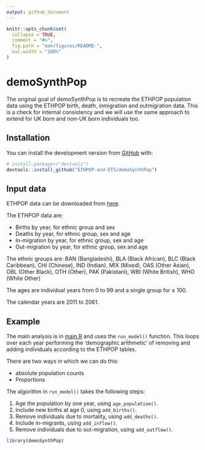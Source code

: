 ```yaml
---
output: github_document
---
```


<!-- README.md is generated from README.Rmd. Please edit that file -->

```r
knitr::opts_chunk$set(
  collapse = TRUE,
  comment = "#>",
  fig.path = "man/figures/README-",
  out.width = "100%"
)
```

# demoSynthPop

<!-- badges: start -->
<!-- badges: end -->

The original goal of demoSynthPop is to recreate the ETHPOP population data using the ETHPOP birth, death, inmigration and outmigration data.
This is a check for internal consistency and we will use the same approach to extend for UK born and non-UK born individuals too.

## Installation

You can install the development version from [GitHub](https://github.com/) with:

``` r
# install.packages("devtools")
devtools::install_github("ETHPOP-and-ETS/demoSynthPop")
```

## Input data

ETHPOP data can be downloaded from [here](http://www.ethpop.org).

The ETHPOP data are:

- Births by year, for ethnic group and sex
- Deaths by year, for ethnic group, sex and age
- In-migration by year, for ethnic group, sex and age
- Out-migration by year, for ethnic group, sex and age

The ethnic groups are:
BAN (Bangladeshi), BLA (Black African), BLC (Black Caribbean), CHI (Chinese), IND (Indian), MIX (Mixed), OAS (Other Asian), OBL (Other Black), OTH (Other), PAK (Pakistani), WBI (White British), WHO (White Other)

The ages are individual years from 0 to 99 and a single group for $\geq$ 100.

The calendar years are 2011 to 2061.

## Example

The main analysis is in [main.R](scripts/main.R) and uses the `run_model()` function.
This loops over each year performing the 'demographic arithmetic' of removing and adding individuals according to the ETHPOP tables.

There are two ways in which we can do this:

- absolute population counts
- Proportions

The algorithm in `run_model()` takes the following steps:

1. Age the population by one year, using `age_population()`.
2. Include new births at age 0, using `add_births()`.
3. Remove individuals due to mortality, using `add_deaths()`.
4. Include in-migrants, using `add_inflow()`.
5. Remove individuals due to out-migration, using `add_outflow()`.

```r
library(demoSynthPop)
```
